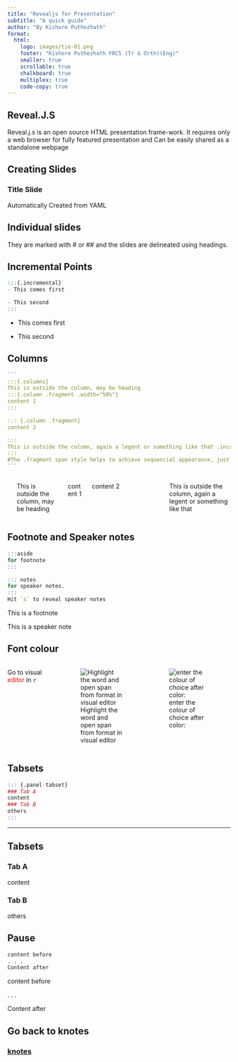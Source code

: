 ```yaml
---
title: "Revealjs for Presentation"
subtitle: "A quick guide"
author: "By Kishore Puthezhath"
format:
  html:
    logo: images/tie-01.png
    footer: "Kishore Puthezhath FRCS (Tr & Orth)(Eng)"
    smaller: true
    scrollable: true
    chalkboard: true
    multiplex: true
    code-copy: true
---
```


## **Reveal.J.S**

Reveal.j.s is an open source HTML presentation frame-work. It requires only a web browser for fully featured presentation and Can be easily shared as a standalone webpage

## Creating Slides 

### Title Slide 

Automatically Created from YAML

## Individual slides {#sec-individual-slides}

They are marked with \# or \## and the slides are delineated using headings. 

## Incremental Points

``` r
:::{.incremental} 
- This comes first

- This second
:::
```

::: incremental
-   This comes first

-   This second
:::

## Columns

```` r
``` 
:::{.columns} 
This is outside the column, may be heading
:::{.column .fragment .width="50%"} 
content 1 
:::

::: {.column .fragment} 
content 2 

:::
This is outside the column, again a legent or something like that .incremental works only with list 
:::
#The .fragment span style helps to achieve sequencial appearance, just like .incremental in list.
```
````

::: columns

------------------------------------------------------------------------

This is outside the column, may be heading

::: {.column .fragment width="20%"}
content 1
:::

::: {.column .fragment width="80%"}
content 2
:::

------------------------------------------------------------------------

This is outside the column, again a legent or something like that
:::

## Footnote and Speaker notes

``` r
:::aside
for footnote
:::
```

``` r
::: notes
for speaker notes.
::: 
Hit `s` to reveal speaker notes
```

::: aside
This is a footnote
:::

::: notes
This is a speaker note
:::

## Font colour

::: columns
Go to visual [editor]{style="color: red"} in `r`

::: {.column .fragment width="50%"}
![Highlight the word and open span from format in visual editor](images/colour1.png)
:::

::: {.column .fragment width="50%"}
![enter the colour of choice after color:](images/colour2.png)
:::
:::

## Tabsets

``` r
::: {.panel-tabset}
### Tab A 
content 
### Tab B
others
:::
```

------------------------------------------------------------------------

## Tabsets

::: panel-tabset
### Tab A

content

### Tab B

others
:::

## Pause

``` r
content before 
. . . 
Content after
```

content before

. . .

Content after

## Go back to knotes

### [knotes](https://www.knotes.co.in)
